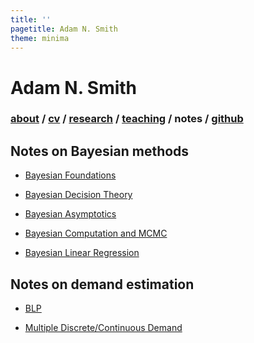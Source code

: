 ```yaml
---
title: ''
pagetitle: Adam N. Smith
theme: minima
---
```


<div class="container">

<h1> Adam N. Smith </h1> 

<h3>
[about](index.html) / 
<a href=files/smith-cv.pdf target="_blank">cv</a> /
[research](research.html) /
[teaching](teaching.html) /
notes /
<a href="https://github.com/adam-n-smith" target="_blank">github</a>
</h3> 

<h2> Notes on Bayesian methods </h2>

* [Bayesian Foundations](files/notes/bayes-foundations.pdf)

* [Bayesian Decision Theory](files/notes/bayes-decision-theory.pdf)

* [Bayesian Asymptotics](files/notes/bayes-asymptotics.pdf)

* [Bayesian Computation and MCMC](files/notes/bayes-mcmc.pdf)

* [Bayesian Linear Regression](files/notes/bayes-regression.pdf)

<h2> Notes on demand estimation </h2>

* [BLP](files/notes/blp.pdf)

* [Multiple Discrete/Continuous Demand](files/notes/mdc-simulation.pdf)

</div>

